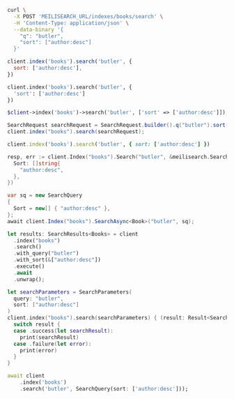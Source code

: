 <CodeGroup>

```bash cURL
curl \
  -X POST 'MEILISEARCH_URL/indexes/books/search' \
  -H 'Content-Type: application/json' \
  --data-binary '{
    "q": "butler",
    "sort": ["author:desc"]
  }'
```


```javascript JS
client.index('books').search('butler', {
  sort: ['author:desc'],
})
```


```python Python
client.index('books').search('butler', {
  'sort': ['author:desc']
})
```


```php PHP
$client->index('books')->search('butler', ['sort' => ['author:desc']]);
```


```java Java
SearchRequest searchRequest = SearchRequest.builder().q("butler").sort(new String[] {"author:desc"}).build();
client.index("books").search(searchRequest);
```


```ruby Ruby
client.index('books').search('butler', { sort: ['author:desc'] })
```


```go Go
resp, err := client.Index("books").Search("butler", &meilisearch.SearchRequest{
  Sort: []string{
    "author:desc",
  },
})
```


```csharp C#
var sq = new SearchQuery
{
  Sort = new[] { "author:desc" },
};
await client.Index("books").SearchAsync<Book>("butler", sq);
```


```rust Rust
let results: SearchResults<Books> = client
  .index("books")
  .search()
  .with_query("butler")
  .with_sort(&["author:desc"])
  .execute()
  .await
  .unwrap();
```


```swift Swift
let searchParameters = SearchParameters(
  query: "butler",
  sort: ["author:desc"]
)
client.index("books").search(searchParameters) { (result: Result<Searchable<Book>, Swift.Error>) in
  switch result {
  case .success(let searchResult):
    print(searchResult)
  case .failure(let error):
    print(error)
  }
}
```


```dart Dart
await client
    .index('books')
    .search('butler', SearchQuery(sort: ['author:desc']));
```

</CodeGroup>
